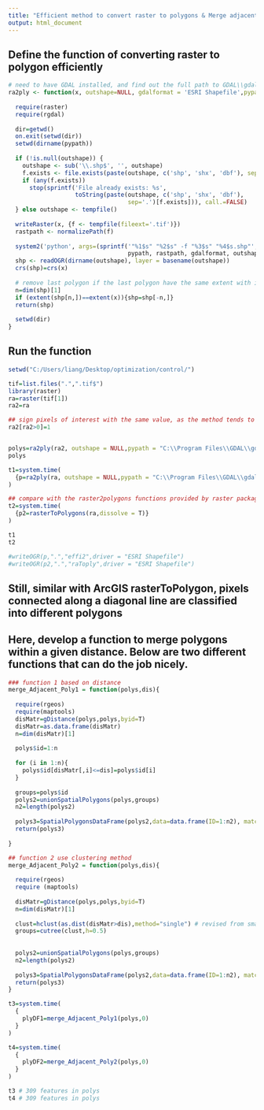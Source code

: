 ---
title: "Efficient method to convert raster to polygons & Merge adjacent polygons"
output: html_document
---
## Define the function of converting raster to polygon efficiently

```{r defineFun1}

# need to have GDAL installed, and find out the full path to GDAL\\gdal_polygonize.py
ra2ply <- function(x, outshape=NULL, gdalformat = 'ESRI Shapefile',pypath=NULL) {
  
  require(raster)
  require(rgdal)
  
  dir=getwd()
  on.exit(setwd(dir))
  setwd(dirname(pypath))
  
  if (!is.null(outshape)) {
    outshape <- sub('\\.shp$', '', outshape)
    f.exists <- file.exists(paste(outshape, c('shp', 'shx', 'dbf'), sep='.'))
    if (any(f.exists))
      stop(sprintf('File already exists: %s',
                   toString(paste(outshape, c('shp', 'shx', 'dbf'),
                                  sep='.')[f.exists])), call.=FALSE)
  } else outshape <- tempfile()
  
  writeRaster(x, {f <- tempfile(fileext='.tif')})
  rastpath <- normalizePath(f)
  
  system2('python', args=(sprintf('"%1$s" "%2$s" -f "%3$s" "%4$s.shp"',
                                  pypath, rastpath, gdalformat, outshape)))
  shp <- readOGR(dirname(outshape), layer = basename(outshape))
  crs(shp)=crs(x)
  
  # remove last polygon if the last polygon have the same extent with input raster
  n=dim(shp)[1]
  if (extent(shp[n,])==extent(x)){shp=shp[-n,]}
  return(shp)
  
  setwd(dir)
}

```

## Run the function
```{r Raster2Poly}
setwd("C:/Users/liang/Desktop/optimization/control/")

tif=list.files(".",".tif$")
library(raster)
ra=raster(tif[1])
ra2=ra

## sign pixels of interest with the same value, as the method tends to classify connected pixels with very different values into different polygons 
ra2[ra2>0]=1


polys=ra2ply(ra2, outshape = NULL,pypath = "C:\\Program Files\\GDAL\\gdal_polygonize.py")
polys

t1=system.time(
  {p=ra2ply(ra, outshape = NULL,pypath = "C:\\Program Files\\GDAL\\gdal_polygonize.py")}
)

## compare with the raster2polygons functions provided by raster package
t2=system.time(
  {p2=rasterToPolygons(ra,dissolve = T)}
)

t1 
t2 

#writeOGR(p,".","effi2",driver = "ESRI Shapefile")
#writeOGR(p2,".","raToply",driver = "ESRI Shapefile")
```


## Still, similar with ArcGIS rasterToPolygon, pixels connected along a diagonal line are classified into different polygons
## Here, develop a function to merge polygons within a given distance. Below are two different functions that can do the job nicely.

```{r DefineFun2}
### function 1 based on distance
merge_Adjacent_Poly1 = function(polys,dis){
  
  require(rgeos)
  require(maptools)
  disMatr=gDistance(polys,polys,byid=T)
  disMatr=as.data.frame(disMatr)
  n=dim(disMatr)[1]
  
  polys$id=1:n
  
  for (i in 1:n){
    polys$id[disMatr[,i]<=dis]=polys$id[i]
  }
  
  groups=polys$id
  polys2=unionSpatialPolygons(polys,groups)
  n2=length(polys2)
  
  polys3=SpatialPolygonsDataFrame(polys2,data=data.frame(ID=1:n2), match.ID = F)
  return(polys3)
  
}  

## function 2 use clustering method
merge_Adjacent_Poly2 = function(polys,dis){
  
  require(rgeos)
  require (maptools)
  
  disMatr=gDistance(polys,polys,byid=T)
  n=dim(disMatr)[1]
  
  clust=hclust(as.dist(disMatr>dis),method="single") # revised from smart solution from https://gis.stackexchange.com/users/865/spacedman
  groups=cutree(clust,h=0.5)
  
  
  polys2=unionSpatialPolygons(polys,groups)
  n2=length(polys2)
  
  polys3=SpatialPolygonsDataFrame(polys2,data=data.frame(ID=1:n2), match.ID = F)
  return(polys3)
}  

```

``` {r Merge}
t3=system.time(
  {
    plyDF1=merge_Adjacent_Poly1(polys,0)
  }
)

t4=system.time(
  {
    plyDF2=merge_Adjacent_Poly2(polys,0)
  }
)

t3 # 309 features in polys
t4 # 309 features in polys

```
